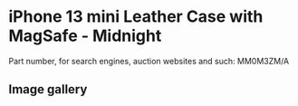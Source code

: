 
# iPhone 13 mini Leather Case with MagSafe - Midnight

Part number, for search engines, auction websites and such: MM0M3ZM/A

## Image gallery

<div style={{ width: "768px" }}>
  <GalleryComponent
    images={[
      {
        original: "/everysource/MM0M3.png",
        thumbnail: "/everypreview/MM0M3.png",
      },
      {
        original: "/everysource/MM0M3_AV1.png",
        thumbnail: "/everypreview/MM0M3_AV1.png",
      },
      {
        original: "/everysource/MM0M3_AV2.png",
        thumbnail: "/everypreview/MM0M3_AV2.png",
      },
      {
        original: "/everysource/MM0M3_AV3.png",
        thumbnail: "/everypreview/MM0M3_AV3.png",
      },
      {
        original: "/everysource/MM0M3_AV4.png",
        thumbnail: "/everypreview/MM0M3_AV4.png",
      },
      {
        original: "/everysource/MM0M3_AV5.png",
        thumbnail: "/everypreview/MM0M3_AV5.png",
      }
    ]}
  />
</div>
